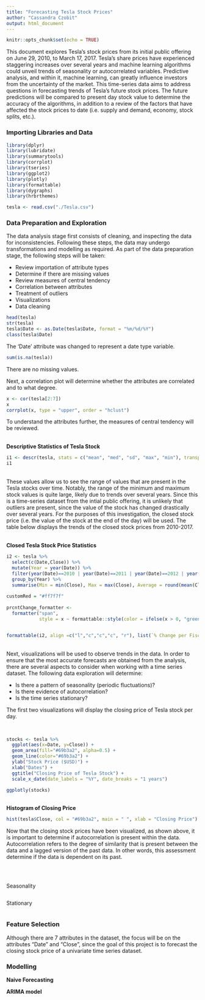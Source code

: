 ```yaml
---
title: "Forecasting Tesla Stock Prices"
author: "Cassandra Czobit"
output: html_document
---
```


```r
knitr::opts_chunk$set(echo = TRUE)
```

This document explores Tesla's stock prices from its initial public offering on June 29, 2010, to March 17, 2017. Tesla’s share prices have experienced staggering increases over several years and machine learning algorithms could unveil trends of seasonality or autocorrelated variables. Predictive analysis, and within it, machine learning, can greatly influence investors from the uncertainty of the market. This time-series data aims to address questions in forecasting trends of Tesla’s future stock prices. The future predictions will be compared to present day stock value to determine the accuracy of the algorithms, in addition to a review of the factors that have affected the stock prices to date (i.e. supply and demand, economy, stock splits, etc.).   

### Importing Libraries and Data

```r
library(dplyr)
library(lubridate)
library(summarytools)
library(corrplot)
library(tseries)
library(ggplot2)
library(plotly)
library(formattable)
library(dygraphs)
library(hrbrthemes)

tesla <- read.csv("./Tesla.csv")

```

### Data Preparation and Exploration 

The data analysis stage first consists of cleaning, and inspecting the data for inconsistencies. Following these steps, the data may undergo transformations and modelling as required. As part of the data preparation stage, the following steps will be taken:

* Review importation of attribute types
* Determine if there are missing values
* Review measures of central tendency
* Correlation between attributes
* Treatment of outliers 
* Visualizations
* Data cleaning 

```r
head(tesla)
str(tesla)
tesla$Date <- as.Date(tesla$Date, format = "%m/%d/%Y") 
class(tesla$Date)

```

The 'Date' attribute was changed to represent a date type variable.

```r
sum(is.na(tesla))

```

There are no missing values.

Next, a correlation plot will determine whether the attributes are correlated and to what degree. 

```r
x <- cor(tesla[2:7])
x
corrplot(x, type = "upper", order = "hclust")

```

To understand the attributes further, the measures of central tendency will be reviewed.

<br>
**Descriptive Statistics of Tesla Stock**

```r

i1 <- descr(tesla, stats = c("mean", "med", "sd", "max", "min"), transpose = TRUE, headings = FALSE, order = "p")  
i1

```

<br>
These values allow us to see the range of values that are present in the Tesla stocks over time. Notably, the range of the minimum and maximum stock values is quite large, likely due to trends over several years.
Since this is a time-series dataset from the intial public offering, it is unlikely that outliers are present, since the value of the stock has changed drastically over several years. For the purposes of this investigation, the closed stock price (i.e. the value of the stock at the end of the day) will be used. The table below displays the trends of the closed stock prices from 2010-2017. 

<br>
**Closed Tesla Stock Price Statistics**

```r
i2 <- tesla %>% 
  select(c(Date,Close)) %>% 
  mutate(Year = year(Date)) %>% 
  filter(year(Date)==2010 | year(Date)==2011 | year(Date)==2012 | year(Date)==2013 | year(Date)==2014 | year(Date)==2015 | year(Date)==2016 | year(Date)==2017) %>% 
  group_by(Year) %>% 
  summarise(Min = min(Close), Max = max(Close), Average = round(mean(Close),2), `% Change per Fiscal Year` = round(((Close[which.max(Date)] - Close[which.min(Date)])/Close[which.min(Date)]*100),2))
  
customRed = "#ff7f7f"
  
prcntChange_formatter <- 
  formatter("span", 
            style = x ~ formattable::style(color = ifelse(x > 0, "green", ifelse(x < 0, "red", "black"))), x ~ icontext(ifelse(x>0, "arrow-up", "arrow-down"), x))


formattable(i2, align =c("l","c","c","c", "r"), list(`% Change per Fiscal Year` = prcntChange_formatter, Average = color_bar(customRed)))

```

<br>
Next, visualizations will be used to observe trends in the data. In order to ensure that the most accurate forecasts are obtained from the analysis, there are several aspects to consider when working with a time series dataset. The following data exploration will determine:

* Is there a pattern of seasonality (periodic fluctuations)?
* Is there evidence of autocorrelation?
* Is the time series stationary? 

The first two visualizations will display the closing price of Tesla stock per day. 

<br>

```r
stocks <- tesla %>%
  ggplot(aes(x=Date, y=Close)) +
  geom_area(fill="#69b3a2", alpha=0.5) +
  geom_line(color="#69b3a2") +
  ylab("Stock Price ($USD)") +
  xlab("Dates") +
  ggtitle("Closing Price of Tesla Stock") +
  scale_x_date(date_labels = "%Y", date_breaks = "1 years")

ggplotly(stocks)

```

<br>
**Histogram of Closing Price**

```r
hist(tesla$Close, col = "#69b3a2", main = " ", xlab = "Closing Price")

```

Now that the closing stock prices have been visualized, as shown above, it is important to determine if autocorrelation is present within the data. Autocorrelation refers to the degree of similarity that is present between the data and a lagged version of the past data. In other words, this assessment determine if the data is dependent on its past.

<br>

```r


```

Seasonality

```r



```

Stationary

```r


```

### Feature Selection

Although there are 7 attributes in the dataset, the focus will be on the attributes "Date" and "Close", since the goal of this project is to forecast the closing stock price of a  univariate time series dataset.

### Modelling 

**Naive Forecasting**

**ARIMA model** 

